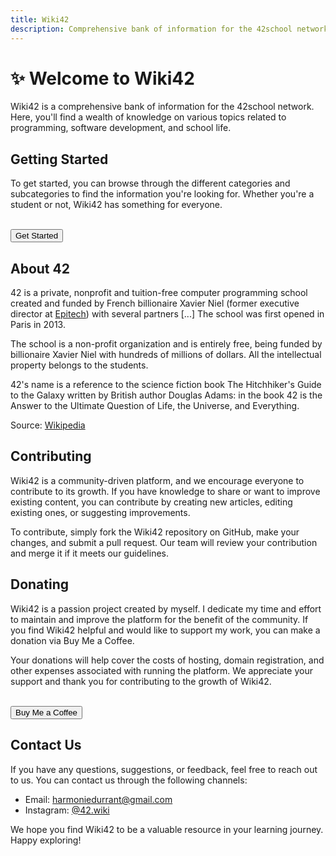 ```yaml
---
title: Wiki42
description: Comprehensive bank of information for the 42school network Here, you'll find a wealth of knowledge on various topics related to programming, software development, and school life.
---
```



# ✨ Welcome to Wiki42 <ReleaseTag version_type={constants.version_type} version_number={constants.version} />

Wiki42 is a comprehensive bank of information for the 42school network. Here, you'll find a wealth of knowledge on various topics related to programming, software development, and school life.

## Getting Started

To get started, you can browse through the different categories and subcategories to find the information you're looking for. Whether you're a student or not, Wiki42 has something for everyone.

<br />
<a href="/wiki">
  <button className="btn px-8">
      Get Started
  </button>
</a>
<br />

## About 42

42 is a private, nonprofit and tuition-free computer programming school created and funded by French billionaire Xavier Niel (former executive director at [Epitech](https://en.wikipedia.org/wiki/Epitech)) with several partners [...] The school was first opened in Paris in 2013.

The school is a non-profit organization and is entirely free, being funded by billionaire Xavier Niel with hundreds of millions of dollars. All the intellectual property belongs to the students.

42's name is a reference to the science fiction book The Hitchhiker's Guide to the Galaxy written by British author Douglas Adams: in the book 42 is the Answer to the Ultimate Question of Life, the Universe, and Everything.

Source: [Wikipedia](https://en.wikipedia.org/wiki/42_(school))

## Contributing

Wiki42 is a community-driven platform, and we encourage everyone to contribute to its growth. If you have knowledge to share or want to improve existing content, you can contribute by creating new articles, editing existing ones, or suggesting improvements.

To contribute, simply fork the Wiki42 repository on GitHub, make your changes, and submit a pull request. Our team will review your contribution and merge it if it meets our guidelines.

## Donating

Wiki42 is a passion project created by myself. I dedicate my time and effort to maintain and improve the platform for the benefit of the community. If you find Wiki42 helpful and would like to support my work, you can make a donation via Buy Me a Coffee.

Your donations will help cover the costs of hosting, domain registration, and other expenses associated with running the platform. We appreciate your support and thank you for contributing to the growth of Wiki42.

<br />

<a href="https://www.buymeacoffee.com/harmonie">
  <button className="btn px-8">
      Buy Me a Coffee
  </button>
</a>

## Contact Us

If you have any questions, suggestions, or feedback, feel free to reach out to us. You can contact us through the following channels:

- Email: [harmoniedurrant@gmail.com](mailto:harmoniedurrant@gmail.com)
- Instagram: [@42.wiki](https://www.instagram.com/42.wiki/)

We hope you find Wiki42 to be a valuable resource in your learning journey. Happy exploring!